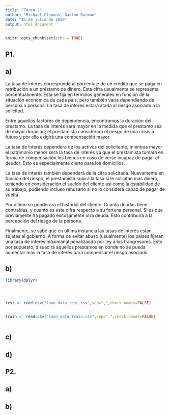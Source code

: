```yaml
---
title: "Tarea 2"
author: "Michael Clemans, Gastón Guzmán"
date: "15 de julio de 2020"
output: html_document
---
```


```r
knitr::opts_chunk$set(echo = TRUE)
```




## P1.

## a)



La tasa de interés corresponde al porcentaje de un crédito que se paga en retribución a un préstamo de dinero. Esta cifra usualmente se representa porcentualmente. Esta se fija en terminos generales en función de la situación economica de cada país, pero también varia dependiendo de persona a persona. La tasa de interes estará atada al riesgo asociado a la solicitud.

Entre aquellos factores de dependencia, encontramos la duración del prestamo. La tasa de interés será mayor en la medida que el prestamo sea de mayor duración; el prestamista considerará el riesgo de una crisis a futuro y por ello exigirá una compensación mayor. 

La tasa de interés dependera de los activos del solicitante, mientras mayor el patrimonio menor será la tasa de interés ya que el prestamista tomará en forma de compensación los bienes en caso de verse incapaz de pagar el deudor. Esto es especialmente cierto para los domicilios.

La tasa de interés también dependerá de la cifra solicitada. Nuevamente en función del riesgo, el prestamista subirá la tasa si le solicitan más dinero, teniendo en consideración el sueldo del cliente así como la estabilidad de su trabajo, pudiendo incluso rehusarlo si no lo considerá capaz de pagar de vuelta.

Por último se ponderará el historial del cliente. Cuanta deudas tiene contraídas, y cuanto es esta cifra respecto a su fortuna personal. Si es que previamente ha pagado exitosamente otra deuda. Esto contribuirá a la percepción del riesgo de la persona.


Finalmente, se sabe que en última instancia las tasas de interés estan sujetas al gobierno. A forma de evitar abuso (usualmente) los países fijaran una tasa de interés máximanal penalizando por ley a los trangresores. Esto por supuesto, disuadirá aquellos prestamos en donde no se pueda aumentar más la tasa de interés para compensar el riesgo asociado.

## b)


```r
library(dplyr)




test <- read.csv("loan_data_test.csv",sep=",",check.names=FALSE)


train <- read.csv("loan_data_train.csv",sep=",",check.names=FALSE)



```





## c)



## d)





## P2.



## a)



## b)
